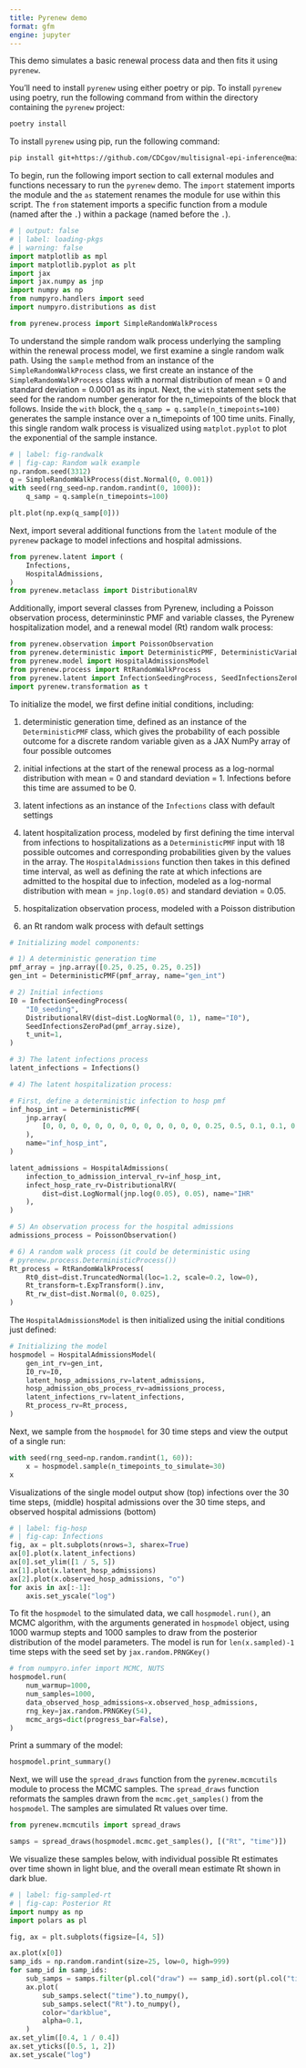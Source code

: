```yaml
---
title: Pyrenew demo
format: gfm
engine: jupyter
---
```


This demo simulates a basic renewal process data and then fits it using `pyrenew`.

You’ll need to install `pyrenew` using either poetry or pip. To install `pyrenew` using poetry, run the following command from within the directory containing the `pyrenew` project:

```bash
poetry install
```

To install `pyrenew` using pip, run the following command:

```bash
pip install git+https://github.com/CDCgov/multisignal-epi-inference@main#subdirectory=model
```

To begin, run the following import section to call external modules and functions necessary to run the `pyrenew` demo. The `import` statement imports the module and the `as` statement renames the module for use within this script. The `from` statement imports a specific function from a module (named after the `.`) within a package (named before the `.`).

```python
# | output: false
# | label: loading-pkgs
# | warning: false
import matplotlib as mpl
import matplotlib.pyplot as plt
import jax
import jax.numpy as jnp
import numpy as np
from numpyro.handlers import seed
import numpyro.distributions as dist
```

```python
from pyrenew.process import SimpleRandomWalkProcess
```

To understand the simple random walk process underlying the sampling within the renewal process model, we first examine a single random walk path. Using the `sample` method from an instance of the `SimpleRandomWalkProcess` class, we first create an instance of the `SimpleRandomWalkProcess` class with a normal distribution of mean = 0 and standard deviation = 0.0001 as its input. Next, the `with` statement sets the seed for the random number generator for the n_timepoints of the block that follows. Inside the `with` block, the `q_samp = q.sample(n_timepoints=100)` generates the sample instance over a n_timepoints of 100 time units. Finally, this single random walk process is visualized using `matplot.pyplot` to plot the exponential of the sample instance.

```python
# | label: fig-randwalk
# | fig-cap: Random walk example
np.random.seed(3312)
q = SimpleRandomWalkProcess(dist.Normal(0, 0.001))
with seed(rng_seed=np.random.randint(0, 1000)):
    q_samp = q.sample(n_timepoints=100)

plt.plot(np.exp(q_samp[0]))
```

Next, import several additional functions from the `latent` module of the `pyrenew` package to model infections and hospital admissions.

```python
from pyrenew.latent import (
    Infections,
    HospitalAdmissions,
)
from pyrenew.metaclass import DistributionalRV
```

Additionally, import several classes from Pyrenew, including a Poisson observation process, determininstic PMF and variable classes, the Pyrenew hospitalization model, and a renewal model (Rt) random walk process:

```python
from pyrenew.observation import PoissonObservation
from pyrenew.deterministic import DeterministicPMF, DeterministicVariable
from pyrenew.model import HospitalAdmissionsModel
from pyrenew.process import RtRandomWalkProcess
from pyrenew.latent import InfectionSeedingProcess, SeedInfectionsZeroPad
import pyrenew.transformation as t
```

To initialize the model, we first define initial conditions, including:

1) deterministic generation time, defined as an instance of the `DeterministicPMF` class, which gives the probability of each possible outcome for a discrete random variable given as a JAX NumPy array of four possible outcomes

2) initial infections at the start of the renewal process as a log-normal distribution with mean = 0 and standard deviation = 1. Infections before this time are assumed to be 0.

3) latent infections as an instance of the `Infections` class with default settings

4) latent hospitalization process, modeled by first defining the time interval from infections to hospitalizations as a `DeterministicPMF` input with 18 possible outcomes and corresponding probabilities given by the values in the array. The `HospitalAdmissions` function then takes in this defined time interval, as well as defining the rate at which infections are admitted to the hospital due to infection, modeled as a log-normal distribution with mean = `jnp.log(0.05)` and standard deviation = 0.05.

5) hospitalization observation process, modeled with a  Poisson distribution

6) an Rt random walk process with default settings

```python
# Initializing model components:

# 1) A deterministic generation time
pmf_array = jnp.array([0.25, 0.25, 0.25, 0.25])
gen_int = DeterministicPMF(pmf_array, name="gen_int")

# 2) Initial infections
I0 = InfectionSeedingProcess(
    "I0_seeding",
    DistributionalRV(dist=dist.LogNormal(0, 1), name="I0"),
    SeedInfectionsZeroPad(pmf_array.size),
    t_unit=1,
)

# 3) The latent infections process
latent_infections = Infections()

# 4) The latent hospitalization process:

# First, define a deterministic infection to hosp pmf
inf_hosp_int = DeterministicPMF(
    jnp.array(
        [0, 0, 0, 0, 0, 0, 0, 0, 0, 0, 0, 0, 0, 0.25, 0.5, 0.1, 0.1, 0.05]
    ),
    name="inf_hosp_int",
)

latent_admissions = HospitalAdmissions(
    infection_to_admission_interval_rv=inf_hosp_int,
    infect_hosp_rate_rv=DistributionalRV(
        dist=dist.LogNormal(jnp.log(0.05), 0.05), name="IHR"
    ),
)

# 5) An observation process for the hospital admissions
admissions_process = PoissonObservation()

# 6) A random walk process (it could be deterministic using
# pyrenew.process.DeterministicProcess())
Rt_process = RtRandomWalkProcess(
    Rt0_dist=dist.TruncatedNormal(loc=1.2, scale=0.2, low=0),
    Rt_transform=t.ExpTransform().inv,
    Rt_rw_dist=dist.Normal(0, 0.025),
)
```

The `HospitalAdmissionsModel` is then initialized using the initial conditions just defined:

```python
# Initializing the model
hospmodel = HospitalAdmissionsModel(
    gen_int_rv=gen_int,
    I0_rv=I0,
    latent_hosp_admissions_rv=latent_admissions,
    hosp_admission_obs_process_rv=admissions_process,
    latent_infections_rv=latent_infections,
    Rt_process_rv=Rt_process,
)
```

Next, we sample from the `hospmodel` for 30 time steps and view the output of a single run:

```python
with seed(rng_seed=np.random.randint(1, 60)):
    x = hospmodel.sample(n_timepoints_to_simulate=30)
x
```

Visualizations of the single model output show (top) infections over the 30 time steps, (middle) hospital admissions over the 30 time steps, and observed hospital admissions (bottom)

```python
# | label: fig-hosp
# | fig-cap: Infections
fig, ax = plt.subplots(nrows=3, sharex=True)
ax[0].plot(x.latent_infections)
ax[0].set_ylim([1 / 5, 5])
ax[1].plot(x.latent_hosp_admissions)
ax[2].plot(x.observed_hosp_admissions, "o")
for axis in ax[:-1]:
    axis.set_yscale("log")
```

To fit the `hospmodel` to the simulated data, we call `hospmodel.run()`, an MCMC algorithm, with the arguments generated in `hospmodel` object, using 1000 warmup stepts and 1000 samples to draw from the posterior distribution of the model parameters. The model is run for `len(x.sampled)-1` time steps with the seed set by `jax.random.PRNGKey()`

```python
# from numpyro.infer import MCMC, NUTS
hospmodel.run(
    num_warmup=1000,
    num_samples=1000,
    data_observed_hosp_admissions=x.observed_hosp_admissions,
    rng_key=jax.random.PRNGKey(54),
    mcmc_args=dict(progress_bar=False),
)
```

Print a summary of the model:

```python
hospmodel.print_summary()
```

Next, we will use the `spread_draws` function from the `pyrenew.mcmcutils` module to process the MCMC samples. The `spread_draws` function reformats the samples drawn from the `mcmc.get_samples()` from the `hospmodel`. The samples are simulated Rt values over time.

```python
from pyrenew.mcmcutils import spread_draws

samps = spread_draws(hospmodel.mcmc.get_samples(), [("Rt", "time")])
```

We visualize these samples below, with individual possible Rt estimates over time shown in light blue, and the overall mean estimate Rt shown in dark blue.

```python
# | label: fig-sampled-rt
# | fig-cap: Posterior Rt
import numpy as np
import polars as pl

fig, ax = plt.subplots(figsize=[4, 5])

ax.plot(x[0])
samp_ids = np.random.randint(size=25, low=0, high=999)
for samp_id in samp_ids:
    sub_samps = samps.filter(pl.col("draw") == samp_id).sort(pl.col("time"))
    ax.plot(
        sub_samps.select("time").to_numpy(),
        sub_samps.select("Rt").to_numpy(),
        color="darkblue",
        alpha=0.1,
    )
ax.set_ylim([0.4, 1 / 0.4])
ax.set_yticks([0.5, 1, 2])
ax.set_yscale("log")
```

